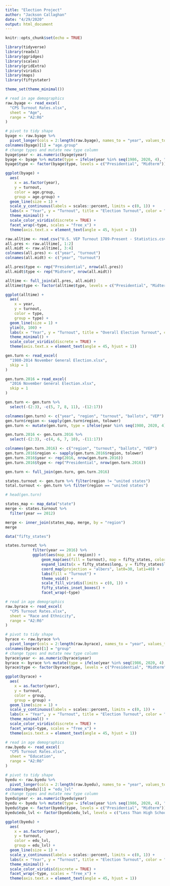 ```yaml
---
title: "Election Project"
author: "Jackson Callaghan"
date: "4/29/2020"
output: html_document
---
```


```r
knitr::opts_chunk$set(echo = TRUE)
```

```r
library(tidyverse)
library(readxl)
library(ggridges)
library(scales)
library(gridExtra)
library(viridis)
library(maps)
library(fiftystater)
```

```r
theme_set(theme_minimal())
```



```r
# read in age demographics
raw.byage <- read_excel(
  "CPS Turnout Rates.xlsx",
  sheet = "Age",
  range = "A2:R6"
)

# pivot to tidy shape
byage <- raw.byage %>% 
  pivot_longer(cols = 2:length(raw.byage), names_to = "year", values_to = "turnout")
colnames(byage)[1] = "age.group"
# change types and mutate new type column
byage$year <- as.numeric(byage$year)
byage <- byage %>% mutate(type = ifelse(year %in% seq(1986, 2020, 4), "Midterm", "Presidential"))
byage$type <- factor(byage$type, levels = c("Presidential", "Midterm"))
```

```r
ggplot(byage) +
  aes(
    x = as.factor(year), 
    y = turnout, 
    color = age.group, 
    group = age.group) +
  geom_line(size = 1) +
  scale_y_continuous(labels = scales::percent, limits = c(0, 1)) +
  labs(x = "Year", y = "Turnout", title = "Election Turnout", color = "Age Group") +
  theme_minimal() +
  scale_color_viridis(discrete = TRUE) +
  facet_wrap(~type, scales = "free_x") +
  theme(axis.text.x = element_text(angle = 45, hjust = 1))
```

```r
raw.alltime <- read_csv("U.S. VEP Turnout 1789-Present - Statistics.csv")
all.pres <- raw.alltime[, 1:2]
all.midt <- raw.alltime[, 3:4]
colnames(all.pres) <- c("year", "turnout")
colnames(all.midt) <- c("year", "turnout")

all.pres$type <- rep("Presidential", nrow(all.pres))
all.midt$type <- rep("Midterm", nrow(all.midt))

alltime <- full_join(all.pres, all.midt)
alltime$type <- factor(alltime$type, levels = c("Presidential", "Midterm"))
```

```r
ggplot(alltime) +
  aes(
    x = year, 
    y = turnout, 
    color = type, 
    group = type) +
  geom_line(size = 1) +
  ylim(0, 100) +
  labs(x = "Year", y = "Turnout", title = "Overall Election Turnout", color = "Election Type") +
  theme_minimal() +
  scale_color_viridis(discrete = TRUE) +
  theme(axis.text.x = element_text(angle = 45, hjust = 1))
```

```r
gen.turn <- read_excel(
  "1980-2014 November General Election.xlsx",
  skip = 1
)

gen.turn.2016 = read_excel(
  "2016 November General Election.xlsx",
  skip = 1
)

gen.turn <- gen.turn %>%
  select(-(2:3), -c(5, 7, 8, 11), -(12:17)) 

colnames(gen.turn) <- c("year", "region", "turnout", "ballots", "VEP")
gen.turn$region <- sapply(gen.turn$region, tolower)
gen.turn <- mutate(gen.turn, type = ifelse(year %in% seq(1980, 2020, 4), "Presidential", "Midterm"))

gen.turn.2016 <- gen.turn.2016 %>%
  select(-(2:3), -c(4, 6, 7, 10), -(11:17)) 

colnames(gen.turn.2016) <- c("region", "turnout", "ballots", "VEP")
gen.turn.2016$region <- sapply(gen.turn.2016$region, tolower)
gen.turn.2016$year <- rep(2016, nrow(gen.turn.2016))
gen.turn.2016$type <- rep("Presidential", nrow(gen.turn.2016))

gen.turn <- full_join(gen.turn, gen.turn.2016)

states.turnout <- gen.turn %>% filter(region != "united states")
total.turnout <- gen.turn %>% filter(region == "united states")

# head(gen.turn)
```

```r
states_map <- map_data("state")
merge <- states.turnout %>% 
  filter(year == 2012)

merge <- inner_join(states_map, merge, by = "region")
merge
```

```r
data("fifty_states")

states.turnout %>% 
            filter(year == 2016) %>% 
            ggplot(aes(map_id = region)) +
                geom_map(aes(fill = turnout), map = fifty_states, color = "white") +
                expand_limits(x = fifty_states$long, y = fifty_states$lat) +
                coord_map(projection = "albers", lat0=30, lat1=40) +
                labs(fill = "Turnout") +
                theme_void() +
                scale_fill_viridis(limits = c(0, 1)) +
                fifty_states_inset_boxes() +
                facet_wrap(~type)
```

```r
# read in age demographics
raw.byrace <- read_excel(
  "CPS Turnout Rates.xlsx",
  sheet = "Race and Ethnicity",
  range = "A2:R6"
)

# pivot to tidy shape
byrace <- raw.byrace %>% 
  pivot_longer(cols = 2:length(raw.byrace), names_to = "year", values_to = "turnout")
colnames(byrace)[1] = "group"
# change types and mutate new type column
byrace$year <- as.numeric(byrace$year)
byrace <- byrace %>% mutate(type = ifelse(year %in% seq(1986, 2020, 4), "Midterm", "Presidential"))
byrace$type <- factor(byrace$type, levels = c("Presidential", "Midterm"))
```

```r
ggplot(byrace) +
  aes(
    x = as.factor(year), 
    y = turnout, 
    color = group, 
    group = group) +
  geom_line(size = 1) +
  scale_y_continuous(labels = scales::percent, limits = c(0, 1)) +
  labs(x = "Year", y = "Turnout", title = "Election Turnout", color = "Age Group") +
  theme_minimal() +
  scale_color_viridis(discrete = TRUE) +
  facet_wrap(~type, scales = "free_x") +
  theme(axis.text.x = element_text(angle = 45, hjust = 1))
```


```r
# read in age demographics
raw.byedu <- read_excel(
  "CPS Turnout Rates.xlsx",
  sheet = "Education",
  range = "A2:R6"
)

# pivot to tidy shape
byedu <- raw.byedu %>% 
  pivot_longer(cols = 2:length(raw.byedu), names_to = "year", values_to = "turnout")
colnames(byedu)[1] = "edu_lvl"
# change types and mutate new type column
byedu$year <- as.numeric(byedu$year)
byedu <- byedu %>% mutate(type = ifelse(year %in% seq(1986, 2020, 4), "Midterm", "Presidential"))
byedu$type <- factor(byedu$type, levels = c("Presidential", "Midterm"))
byedu$edu_lvl <- factor(byedu$edu_lvl, levels = c("Less Than High School", "High School Grad", "Some College to College Grad", "Post-Graduate"))
```

```r
ggplot(byedu) +
  aes(
    x = as.factor(year), 
    y = turnout, 
    color = edu_lvl, 
    group = edu_lvl) +
  geom_line(size = 1) +
  scale_y_continuous(labels = scales::percent, limits = c(0, 1)) +
  labs(x = "Year", y = "Turnout", title = "Election Turnout", color = "Age Group") +
  theme_minimal() +
  scale_color_viridis(discrete = TRUE) +
  facet_wrap(~type, scales = "free_x") +
  theme(axis.text.x = element_text(angle = 45, hjust = 1))
```

